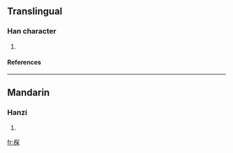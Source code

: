 ==Translingual==
===Han character===
{{Han char|rn=75|rad=木|as=08|sn=12|four=4799<sub>4</sub>|canj=木月金木 (DBCD)}}
# {{defn|Han|sort=木08}}
====References====
{{Han ref|kx=0532.060|dkj=14925|dj=0920.140|hdz=21239.100|uh=68CE|ud=26830|bh=D9CD|bd=55757}}

----
==Mandarin==
===Hanzi===
{{cmn-hanzi|pin=[[bài]] (bai4), [[chán]] (chan2)|wg=pai<sup>4</sup>, ch'an<sup>2</sup>}}
# {{defn|Mandarin}}

[[fr:棎]]